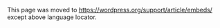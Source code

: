 {{Languages|
{{en|Embeds}}
{{fr|Contenus Intégrés}}
{{hr|Ugradnje}}
{{it|Embed}}
{{ja|Embeds}}
{{nl|Insluiten}}
{{pt-br|Incorporados}}
{{ru|Вставка объектов}}
{{zh-cn|嵌入}}
{{ko|임베드}}
}}
This page was moved to https://wordpress.org/support/article/embeds/ except above language locator.
<!--
__TOC__
It's super easy to '''embed''' videos, images, tweets, audio, and other content into your WordPress site. This feature was added in WordPress 2.9 [https://wordpress.org/news/2009/12/wordpress-2-9/]

== Usage ==

To embed a video or another object into a post or [[Pages|page]], place its URL into the content area. Make sure the URL is on its own line and not hyperlinked (clickable when viewing the post).

For example:

 Check out this cool video:
 
 <nowiki>http://www.youtube.com/watch?v=dQw4w9WgXcQ</nowiki>
 
 That was a cool video.

WordPress will automatically turn the URL into a YouTube embed and provide a live preview in the visual editor.

Another option is to wrap the URL in the [[Embed Shortcode|<tt>[embed]</tt>]] [[Shortcode]].

 <nowiki>[embed width="123" height="456"]http://www.youtube.com/watch?v=dQw4w9WgXcQ[/embed]</nowiki>

If WordPress fails to embed the URL, the post will contain a hyperlink to the URL.

== oEmbed ==

The easy embedding feature is mostly powered by oEmbed, a protocol for site A (such as your blog) to ask site B (such as YouTube) for the HTML needed to embed content from site B.

oEmbed was designed to avoid the need to copy and paste HTML from the site hosting the media you wish to embed.  It supports videos, images, text, and more.

== Does This Work With Any URL? ==

No, not by default. WordPress will only embed URLs matching an internal whitelist. This is for security purposes.

== Okay, So What Sites Can I Embed From? ==

You can use all of these:

{| class="widefat"
|- style="background:#464646; color:#d7d7d7;"
! '''Service'''
! '''Embed Type'''
! '''Since'''
|-
| [http://amazon.com Amazon Kindle instant previews]
| Videos
| [[Version 4.9|WordPress 4.9]]
|-
| [http://animoto.com Animoto]
| Videos
| [[Version 4.0|WordPress 4.0]]
|-
| [http://blip.tv/ Blip]
| Videos
| [[Version 2.9|WordPress 2.9]]
|-
| [http://cloudup.com Cloudup]
| Videos, Galleries, Images
| [[Version 4.4|WordPress 4.4]]
|-
| [http://collegehumor.com CollegeHumor]
| Videos
| [[Version 4.0|WordPress 4.0]]
|-
| [https://crowdsignal.com/ Crowdsignal]
| Polls & Surveys
| [[Version 3.0|WordPress 3.0]]
|-
| [http://www.dailymotion.com/ DailyMotion]
| Videos
| [[Version 2.9|WordPress 2.9]]
|-
| [https://www.facebook.com/ Facebook]
| post, activity, photo, video, media, question, note
| [[Version 4.7|WordPress 4.7]]
|-
| [http://www.flickr.com/ Flickr]
| Videos & Images
| [[Version 2.9|WordPress 2.9]]
|-
| [http://www.funnyordie.com/ FunnyOrDie.com]
| Videos
| [[Version 3.0|WordPress 3.0]]
|-
| [http://giphy.com/ Giphy]
| Animated GIFs
| [[Version 4.7|WordPress 4.7]]
|-
| [http://www.hulu.com/ Hulu]
| Videos
| [[Version 2.9|WordPress 2.9]]
|-
| [http://imgur.com Imgur]
| Images
| [[Version 3.9|WordPress 3.9]]
|-
| [http://instagram.com Instagram]
| Images
| [[Version 3.5|WordPress 3.5]]
|-
| [http://issuu.com Issuu]
| Documents
| [[Version 4.0|WordPress 4.0]]
|-
| [http://www.kickstarter.com/ Kickstarter]
| Projects
| [[Version 4.2|WordPress 4.2]]
|- 
| [http://meetup.com Meetup.com]
| Various
| [[Version 3.9|WordPress 3.9]]
|- 
| [http://mixcloud.com Mixcloud]
| Music
| [[Version 4.0|WordPress 4.0]]
|-
| [http://photobucket.com/ Photobucket]
| Images
| [[Version 2.9|WordPress 2.9]]
|-
| [http://reddit.com/ Reddit]
| Posts & Comments
| [[Version 4.4|WordPress 4.4]]
|-
| [http://reverbnation.com/ ReverbNation]
| Music
| [[Version 4.4|WordPress 4.4]]
|-
| [http://www.scribd.com/ Scribd]
| Documents
| [[Version 2.9|WordPress 2.9]]
|-
| [http://www.slideshare.net SlideShare]
| Presentation slideshows
| [[Version 3.5|WordPress 3.5]]
|-
| [http://www.smugmug.com/ SmugMug]
| Various
| [[Version 3.0|WordPress 3.0]]
|-
| [http://soundcloud.com/ SoundCloud]
| Music
| [[Version 3.5|WordPress 3.5]]
|-
| [http://speakerdeck.com/ Speaker Deck]
| Presentation slideshows
| [[Version 4.4|WordPress 4.4]]
|-
| [http://www.spotify.com/ Spotify]
| Music
| [[Version 3.6|WordPress 3.6]]
|-
| [http://www.ted.com/ TED]
| Videos
| [[Version 4.0|WordPress 4.0]]
|-
| [http://www.tumblr.com/ Tumblr]
| Various
| [[Version 4.2|WordPress 4.2]]
|-
| [https://twitter.com Twitter]
| Tweet, profile, list, collection, likes, Moment
| [[Version 3.4|WordPress 3.4]]
|-
| [http://videopress.com/ VideoPress]
| Videos
| [[Version 4.4|WordPress 4.4]]
|-
| [http://vimeo.com/ Vimeo]
| Videos
| [[Version 2.9|WordPress 2.9]]
|-
| [https://vine.co/ Vine]
| Videos
| [[Version 4.1|WordPress 4.1]]
|-
| [http://wordpress.org/plugins-wp/ WordPress plugin directory]
| Plugins
| [[Version 4.4|WordPress 4.4]]
|-
| [http://wordpress.tv/ WordPress.tv]
| Videos
| [[Version 2.9|WordPress 2.9]]
|-
| [http://www.youtube.com/ YouTube]
| Videos
| [[Version 2.9|WordPress 2.9]]
|}

'''Notes'''
* Twitter - older versions of WordPress have issues with https embeds, just remove the s from the https to fix.
* YouTube - only public and "unlisted" videos and playlists - "private" videos will not embed.
* Tumblr - only posts (name.tumblr.com/post/etc) are recognized, not standalone images (name.tumblr.com/image)

== How Can I Add or Change Support For Websites? ==

Adding support for an additional website depends on whether the site supports oEmbed.

=== Adding Support For An oEmbed-Enabled Site ===

If a site supports oEmbed, you'll want to call [[Function Reference/wp_oembed_add_provider|<tt>wp_oembed_add_provider()</tt>]] to add the site and URL format to the internal whitelist.

=== Adding Support For A Non-oEmbed Site ===

You'll need to register a handler using [[Function Reference/wp_embed_register_handler|<tt>wp_embed_register_handler()</tt>]] and provide a callback function that generates the HTML.

=== Removing Support for An oEmbed-Enabled Site ===

If you wish to remove an oEmbed-enabled provider, you'll want to call [[Function Reference/wp_oembed_remove_provider|<tt>wp_oembed_remove_provider</tt>]].

=== Whitelisting an oEmbed Provider in Core ===

We have a certain standard for oEmbed providers in core. In order to add a new one to the existing whitelist, they must meet [https://make.wordpress.org/core/handbook/contribute/design-decisions/#whitelisting-oembed-providers certain criteria].

== What About oEmbed Discovery? ==

As of version 4.4, WordPress supports oEmbed discovery, but has severe limitations on what type of content can be embedded via non-whitelisted sites.

Specifically, the HTML and Video content is filtered to only allow links, blockquotes, and iframes, and these are additionally filtered to prevent insertion of malicious content. The HTML is then modified to be sandboxed and to have additional security restrictions placed on them as well.

However, if you feel you are knowledgeable enough to not require this level of safety, you can give <code>unfiltered_html</code> users (Administrators and Editors) the ability to embed from websites that have oEmbed discovery tags in their <code>&lt;head&gt;</code>. You merely need to install [http://wordpress.org/extend/plugins/enable-oembed-discovery/ Enable oEmbed Discovery plugin]. This is generally not recommended.

The oEmbed discovery content for "link" and "photo" types is not quite so heavily filtered in this manner, however it is properly escaped for security and to prevent any malicious content from being displayed on the site.

== External Resources ==

* [http://oembed.com/ oEmbed.com] - Official oEmbed website with technical details of the spec
* [http://www.webmonkey.com/2010/02/get_started_with_oembed/ Get Started With OEmbed] - by Webmonkey.com
* [http://generatewp.com/oembed/ WordPress oEmbed Providers Registration Generator] - by GenerateWP.com
* [http://www.viper007bond.com/2009/10/13/easy-embeds-for-wordpress-2-point-9/ Easy Embeds For WordPress 2.9] - by Alex Mills (Viper007Bond)
* [http://www.wpbeginner.com/wp-themes/how-to-set-oembed-max-width-in-wordpress-3-5-with-content_width/ How to Set oEmbed Max Width in WordPress 3.5 with $content_width?] - by wpbeginner.com

== Changelog ==
* [[Version 2.9|2.9]] :
** Introduction of the builtin Embeds support.
* [[Version 3.0|3.0]] :
** Added: SmugMug, FunnyOrDie
* [[Version 3.4|3.4]] :
** Added: Twitter single Tweet
* [[Version 3.5|3.5]] :
** Embed options were removed from the [[Settings Media Screen]].
** Added: Instagram, SoundCloud, SlideShare
* [[Version 3.6|3.6]] :
** Added: Rdio, Spotify
* [[Version 3.9|3.9]] :
** Removed: Qik (the service shutting down in April 2014)
* [[Version 4.0|4.0]] :
** Major reworking of the preview code showing embeds within the editor [[wp.mce.views]].
** Added: CollegeHumor, Issuu, Mixcloud, YouTube playlists, TED talks
** Removed: Viddler (removed due to the service shutting down their oEmbed endpoint)
* [[Version 4.1|4.1]] :
** Added: Vine
* [[Version 4.2|4.2]] :
** Added: Kickstarter, Tumblr
** Removed: Revision3
* [[Version 4.4|4.4]] :
** Added: ReverbNation, Cloudup, Reddit, SpeakerDeck, VideoPress
** Removed: Blip
* [[Version 4.4.1|4.4.1]] :
** Removed: Rdio (Service shut down)
* [[Version 4.5|4.5]] :
** Added: Twitter Moment, collection
* [[Version 4.7|4.7]] :
** Added: Twitter profile, list, likes
** Added: Facebook post, activity, photo, video, media, question, note
* [[Version 5.1|5.1]] :
** Renamed: PollDaddy service has been renamed to Crowdsignal
[[Category:Advanced Topics]]
{{Copyedit}}
-->